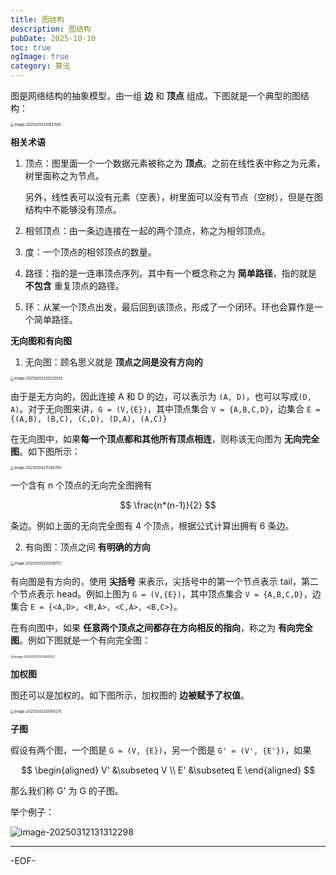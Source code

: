 ```yaml
---
title: 图结构
description: 图结构
pubDate: 2025-10-10
toc: true
ogImage: true
category: 算法
---
```


图是网络结构的抽象模型，由一组 **边** 和 **顶点** 组成。下图就是一个典型的图结构：

<img
  src="https://xiejie-typora.oss-cn-chengdu.aliyuncs.com/2025-03-03-121821.png"
  alt="image-20250303201821109"
  style="zoom:40%;"
/>

**相关术语**

1. 顶点：图里面一个一个数据元素被称之为 **顶点**。之前在线性表中称之为元素，树里面称之为节点。

   另外，线性表可以没有元素（空表），树里面可以没有节点（空树），但是在图结构中不能够没有顶点。

2. 相邻顶点：由一条边连接在一起的两个顶点，称之为相邻顶点。

3. 度：一个顶点的相邻顶点的数量。

4. 路径：指的是一连串顶点序列。其中有一个概念称之为 **简单路径**，指的就是 **不包含** 重复顶点的路径。

5. 环：从某一个顶点出发，最后回到该顶点，形成了一个闭环。环也会算作是一个简单路径。

**无向图和有向图**

1. 无向图：顾名思义就是 **顶点之间是没有方向的**

<img
  src="https://xiejie-typora.oss-cn-chengdu.aliyuncs.com/2025-03-03-120233.png"
  alt="image-20250303200232935"
  style="zoom:40%;"
/>

由于是无方向的，因此连接 A 和 D 的边，可以表示为 `(A, D)`，也可以写成`(D, A)`。对于无向图来讲，`G = (V,{E})`，其中顶点集合 `V = {A,B,C,D}`，边集合 `E = {(A,B), (B,C), (C,D), (D,A), (A,C)}`

在无向图中，如果**每一个顶点都和其他所有顶点相连**，则称该无向图为 **无向完全图**。如下图所示：

<img
  src="https://xiejie-typora.oss-cn-chengdu.aliyuncs.com/2025-03-03-131346.png"
  alt="image-20250303211346799"
  style="zoom:40%;"
/>

一个含有 n 个顶点的无向完全图拥有

$$
\frac{n*(n-1)}{2}
$$

条边。例如上面的无向完全图有 4 个顶点，根据公式计算出拥有 6 条边。

2. 有向图：顶点之间 **有明确的方向**

<img
  src="https://xiejie-typora.oss-cn-chengdu.aliyuncs.com/2025-03-03-121207.png"
  alt="image-20250303201206757"
  style="zoom:40%;"
/>

有向图是有方向的，使用 **尖括号** 来表示，尖括号中的第一个节点表示 tail，第二个节点表示 head。例如上图为 `G = (V,{E})`，其中顶点集合 `V = {A,B,C,D}`，边集合 `E = {<A,D>, <B,A>, <C,A>, <B,C>}`。

在有向图中，如果 **任意两个顶点之间都存在方向相反的指向**，称之为 **有向完全图**。例如下图就是一个有向完全图：

<img
  src="https://xiejie-typora.oss-cn-chengdu.aliyuncs.com/2025-03-12-045950.png"
  alt="image-20250312125950523"
  style="zoom:35%;"
/>

**加权图**

图还可以是加权的。如下图所示，加权图的 **边被赋予了权值**。

<img
  src="https://xiejie-typora.oss-cn-chengdu.aliyuncs.com/2025-03-03-125916.png"
  alt="image-20250303205916275"
  style="zoom:40%;"
/>

**子图**

假设有两个图，一个图是 `G = (V, {E})`，另一个图是 `G' = (V', {E'})`，如果

$$
\begin{aligned}
V' &\subseteq V \\
E' &\subseteq E
\end{aligned}
$$

那么我们称 G' 为 G 的子图。

举个例子：

![image-20250312131312298](https://xiejie-typora.oss-cn-chengdu.aliyuncs.com/2025-03-12-051312.png)

---

-EOF-
